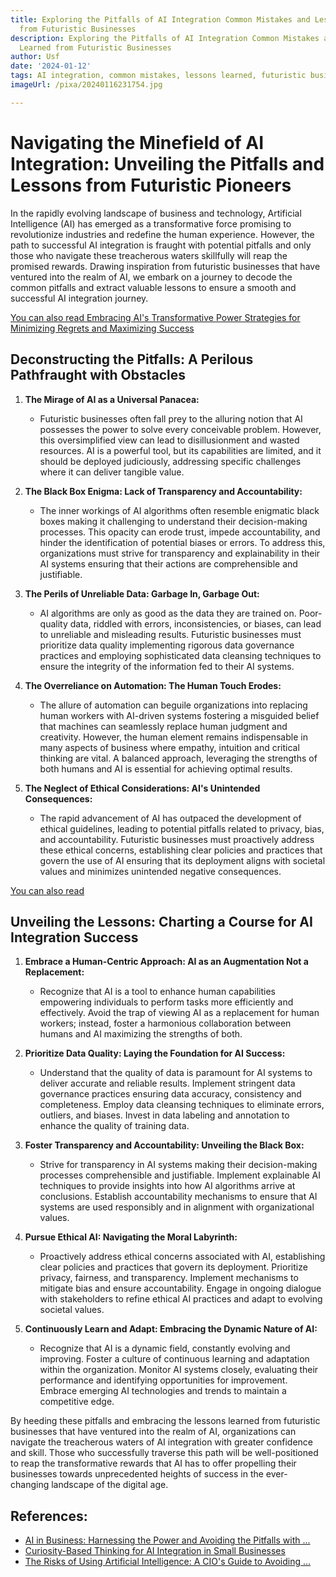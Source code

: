 ```yaml
---
title: Exploring the Pitfalls of AI Integration Common Mistakes and Lessons Learned
  from Futuristic Businesses
description: Exploring the Pitfalls of AI Integration Common Mistakes and Lessons
  Learned from Futuristic Businesses
author: Usf
date: '2024-01-12'
tags: AI integration, common mistakes, lessons learned, futuristic businesses
imageUrl: /pixa/20240116231754.jpg

---
```

# Navigating the Minefield of AI Integration: Unveiling the Pitfalls and Lessons from Futuristic Pioneers

In the rapidly evolving landscape of business and technology, Artificial Intelligence (AI) has emerged as a transformative force  promising to revolutionize industries and redefine the human experience. However, the path to successful AI  integration is  fraught with  potential pitfalls and only those  who navigate these treacherous waters skillfully  will reap the promised rewards. Drawing inspiration from futuristic businesses that have ventured into the realm of AI, we embark on  a journey to decode the common pitfalls and extract valuable lessons to ensure a smooth  and successful AI integration journey.

[You can also read Embracing AI's Transformative Power Strategies for Minimizing Regrets and Maximizing Success](Embracing%20AI%27s%20Transformative%20Power%20Strategies%20for%20Minimizing%20Regrets%20and%20Maximizing%20Success)


## Deconstructing the Pitfalls: A Perilous Pathfraught with Obstacles

1. **The Mirage of AI as a Universal Panacea:**

   - Futuristic businesses often fall prey to the  alluring notion  that  AI possesses the power to solve every conceivable problem. However, this oversimplified view can lead to disillusionment and wasted resources. AI is a powerful tool, but its capabilities are limited, and it  should be deployed judiciously, addressing specific  challenges where  it can deliver tangible value.

2. **The Black Box Enigma: Lack of Transparency  and Accountability:**

   - The  inner workings  of AI algorithms often resemble enigmatic black  boxes making it  challenging to understand their decision-making processes. This opacity can erode trust, impede accountability, and  hinder the identification of potential biases or errors. To address this, organizations must strive  for transparency and explainability in their AI systems ensuring that  their actions are  comprehensible and justifiable.

3. **The Perils of Unreliable Data: Garbage In, Garbage Out:**

   - AI algorithms are only as good as the  data they are  trained on. Poor-quality data, riddled with errors,  inconsistencies, or biases,  can  lead to unreliable and  misleading  results. Futuristic businesses must prioritize data quality implementing rigorous data governance practices and employing sophisticated data cleansing techniques to ensure  the  integrity of the  information fed  to their AI systems.

4. **The  Overreliance on Automation: The Human Touch  Erodes:**

   - The allure of automation  can beguile organizations into replacing human workers with AI-driven systems fostering a misguided belief that machines  can seamlessly replace human judgment and creativity.  However, the human element remains indispensable in many aspects of business where  empathy, intuition and critical thinking are vital. A balanced approach, leveraging the strengths of both humans and AI is essential for achieving optimal  results.

5. **The Neglect  of  Ethical Considerations: AI's  Unintended  Consequences:**

   - The rapid advancement of AI has outpaced the development of ethical guidelines, leading to potential pitfalls related to privacy, bias,  and accountability. Futuristic businesses must proactively address these ethical concerns, establishing clear policies and practices that govern the use of AI ensuring that its deployment aligns  with societal  values and minimizes unintended negative consequences.

[You can also read ]()


##  Unveiling the Lessons: Charting a Course for AI  Integration Success

1. **Embrace a Human-Centric Approach: AI as an Augmentation  Not a Replacement:**

    - Recognize that  AI is a tool to enhance human capabilities empowering individuals to perform  tasks more efficiently and effectively. Avoid the  trap of viewing AI as a replacement for human  workers; instead, foster a harmonious collaboration between humans and AI maximizing the strengths  of both.

2. **Prioritize Data Quality: Laying the Foundation for AI Success:**

     - Understand that the quality of data is paramount for AI systems  to deliver accurate and reliable results. Implement stringent data governance practices ensuring data accuracy, consistency and completeness. Employ  data cleansing techniques  to eliminate errors,  outliers,  and biases. Invest  in data labeling  and annotation to enhance  the quality of training data.

3. **Foster Transparency and Accountability: Unveiling the Black Box:**

   - Strive for transparency in AI systems making  their decision-making processes comprehensible  and justifiable. Implement explainable AI techniques to provide insights  into how AI algorithms arrive at conclusions.  Establish accountability mechanisms to ensure that AI systems are used responsibly and in alignment  with organizational values.

4. **Pursue Ethical AI: Navigating the Moral Labyrinth:**

   - Proactively address ethical concerns associated with AI, establishing clear  policies and practices that govern its  deployment. Prioritize privacy, fairness, and transparency. Implement mechanisms to mitigate bias and ensure accountability. Engage in ongoing dialogue with stakeholders to refine ethical  AI practices and adapt to evolving societal values.

5. **Continuously Learn and Adapt: Embracing the Dynamic Nature of AI:**

   - Recognize that AI is a dynamic field, constantly evolving and improving. Foster a culture of continuous learning and adaptation within the organization. Monitor AI systems closely, evaluating their performance and identifying opportunities for  improvement. Embrace emerging AI technologies and trends to maintain a  competitive edge.

By heeding these pitfalls  and embracing  the lessons learned from futuristic businesses  that have ventured into the realm of AI, organizations can navigate the treacherous waters of AI integration with greater confidence and skill. Those who successfully  traverse this path will be  well-positioned to reap the transformative rewards  that AI  has to offer propelling their businesses towards unprecedented heights of success in the ever-changing landscape of the digital age.

## References:
- [AI in Business: Harnessing the Power and Avoiding the Pitfalls with ...](https://www.linkedin.com/pulse/ai-business-harnessing-power-avoiding-pitfalls-5-donts-luciano-cunha)
- [Curiosity-Based Thinking for AI Integration in Small Businesses](https://mattmurrie.medium.com/curiosity-based-thinking-for-ai-integration-in-small-businesses-d1c3f739018a)
- [The Risks of Using Artificial Intelligence: A CIO's Guide to Avoiding ...](https://www.linkedin.com/pulse/risks-using-artificial-intelligence-cios-guide-merrifield-cigo-igp-xre6e?utm_source=rss&utm_campaign=articles_sitemaps&utm_medium=google_news)
